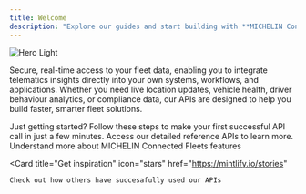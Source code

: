 ```yaml
---
title: Welcome
description: "Explore our guides and start building with **MICHELIN Connected Fleet APIs**.  Connect vehicles, drivers and journeys to your own systems in minutes."
---
```


<img className="block dark:hidden" src="/images/welcome_banner_2.png" alt="Hero Light" />

Secure, real-time access to your fleet data, enabling you to integrate telematics insights directly into your own systems, workflows, and applications.  Whether you need live location updates, vehicle health, driver behaviour analytics, or compliance data, our APIs are designed to help you build faster, smarter fleet solutions.


<CardGroup cols={2}>
  <Card
    title="Quickstart"
    icon="pen-to-square"
    pages="/quickstart"
  >
    Just getting started?  Follow these steps to make your first successful API call in just a few minutes.

  </Card>
  <Card
    title="Choose an API"
    icon="binoculars"
    href="https://mintlify.com/docs/development"
  >
    Access our detailed reference APIs to learn more.   
  </Card>
</CardGroup>

<CardGroup cols={2}>
  <Card
    title="Explore our solutions"
    icon="code"
    href="https://mintlify.io/solution"
  >
    Understand more about MICHELIN Connected Fleets features
  </Card>

  <Card
    title="Get inspiration"
    icon="stars"
    href="https://mintlify.io/stories"
  >
    Check out how others have succesafully used our APIs
>
  </Card>
</CardGroup>
